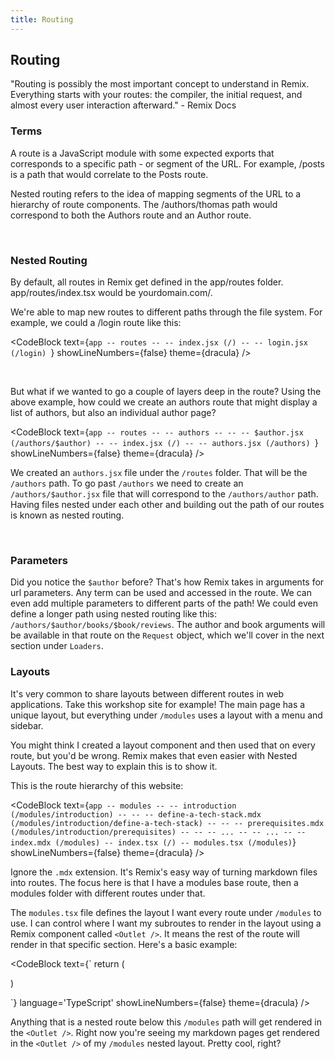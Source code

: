 ```yaml
---
title: Routing
---
```



## Routing

"Routing is possibly the most important concept to understand in Remix.
Everything starts with your routes: the compiler, the initial request, and
almost every user interaction afterward." - Remix Docs

### Terms

A route is a JavaScript module with some expected exports that corresponds to a
specific path - or segment of the URL. For example, /posts is a path that would
correlate to the Posts route.

Nested routing refers to the idea of mapping segments of the URL to a hierarchy
of route components. The /authors/thomas path would correspond to both the
Authors route and an Author route.

<br />

### Nested Routing

By default, all routes in Remix get defined in the app/routes folder.
app/routes/index.tsx would be yourdomain.com/.

We're able to map new routes to different paths through the file system. For
example, we could a /login route like this:

<CodeBlock
  text={`
    app
    -- routes
    -- -- index.jsx (/)
    -- -- login.jsx (/login) 
  `}
  showLineNumbers={false}
  theme={dracula}
/>

<br />

But what if we wanted to go a couple of layers deep in the route? Using the
above example, how could we create an authors route that might display a list of
authors, but also an individual author page?

<CodeBlock
  text={`
    app
    -- routes
    -- -- authors
    -- -- -- $author.jsx (/authors/$author)
    -- -- index.jsx (/)
    -- -- authors.jsx (/authors) 
  `}
  showLineNumbers={false}
  theme={dracula}
/>

We created an `authors.jsx` file under the `/routes` folder. That will be the
`/authors` path. To go past `/authors` we need to create an
`/authors/$author.jsx` file that will correspond to the `/authors/author` path.
Having files nested under each other and building out the path of our routes is
known as nested routing.

<br />

### Parameters

Did you notice the `$author` before? That's how Remix takes in arguments for url
parameters. Any term can be used and accessed in the route. We can even add
multiple parameters to different parts of the path! We could even define a
longer path using nested routing like this:
`/authors/$author/books/$book/reviews`. The author and book arguments will be
available in that route on the `Request` object, which we'll cover in the next
section under `Loaders`.

### Layouts

It's very common to share layouts between different routes in web applications.
Take this workshop site for example! The main page has a unique layout, but
everything under `/modules` uses a layout with a menu and sidebar.

You might think I created a layout component and then used that on every route,
but you'd be wrong. Remix makes that even easier with Nested Layouts. The best
way to explain this is to show it.

This is the route hierarchy of this website:

<CodeBlock
  text={`
    app
    -- modules
    -- -- introduction (/modules/introduction)
    -- -- -- define-a-tech-stack.mdx (/modules/introduction/define-a-tech-stack)
    -- -- -- prerequisites.mdx (/modules/introduction/prerequisites)
    -- -- -- ...
    -- -- ...
    -- -- index.mdx (/modules)
    -- index.tsx (/)
    -- modules.tsx (/modules)
  `}
  showLineNumbers={false}
  theme={dracula}
/>

Ignore the `.mdx` extension. It's Remix's easy way of turning markdown files
into routes. The focus here is that I have a modules base route, then a modules
folder with different routes under that.

The `modules.tsx` file defines the layout I want every route under `/modules` to
use. I can control where I want my subroutes to render in the layout using a
Remix component called `<Outlet />`. It means the rest of the route will render
in that specific section. Here's a basic example:

<CodeBlock
  text={`
    return (
      <div className="layout">
        <div className="menu" />
        <div className="sidebar" />
        <div className="content">
          <Outlet />
        </div>
      </div>
    )

`} language='TypeScript' showLineNumbers={false} theme={dracula} />

Anything that is a nested route below this `/modules` path will get rendered in
the `<Outlet />`. Right now you're seeing my markdown pages get rendered in the
`<Outlet />` of my `/modules` nested layout. Pretty cool, right?
